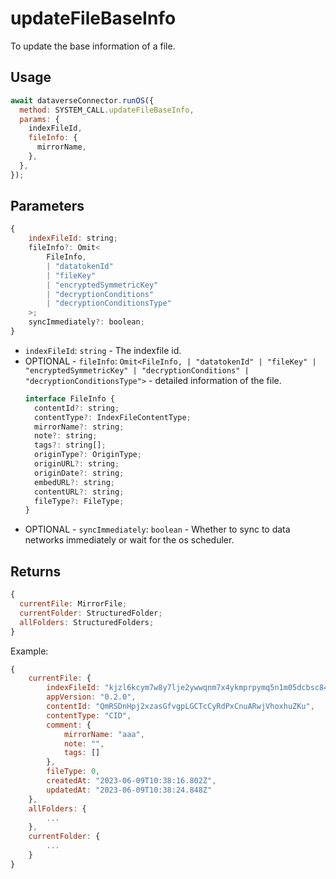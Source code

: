# updateFileBaseInfo

To update the base information of a file.

## Usage

```js
await dataverseConnector.runOS({
  method: SYSTEM_CALL.updateFileBaseInfo,
  params: {
    indexFileId,
    fileInfo: {
      mirrorName,
    },
  },
});
```

## Parameters

```js
{
    indexFileId: string;
    fileInfo?: Omit<
        FileInfo,
        | "datatokenId"
        | "fileKey"
        | "encryptedSymmetricKey"
        | "decryptionConditions"
        | "decryptionConditionsType"
    >;
    syncImmediately?: boolean;
}
```

- `indexFileId`: `string` - The indexfile id.
- OPTIONAL - `fileInfo`: `Omit<FileInfo, | "datatokenId" | "fileKey" | "encryptedSymmetricKey" | "decryptionConditions" | "decryptionConditionsType">` - detailed information of the file.
  ```js
  interface FileInfo {
    contentId?: string;
    contentType?: IndexFileContentType;
    mirrorName?: string;
    note?: string;
    tags?: string[];
    originType?: OriginType;
    originURL?: string;
    originDate?: string;
    embedURL?: string;
    contentURL?: string;
    fileType?: FileType;
  }
  ```
- OPTIONAL - `syncImmediately`: `boolean` - Whether to sync to data networks immediately or wait for the os scheduler.

## Returns

```js
{
  currentFile: MirrorFile;
  currentFolder: StructuredFolder;
  allFolders: StructuredFolders;
}
```

Example:

```js
{
    currentFile: {
        indexFileId: "kjzl6kcym7w8y7lje2ywwqnm7x4ykmprpymq5n1m05dcbsc8431p6bs2y45j7z5",
        appVersion: "0.2.0",
        contentId: "QmRSDnHpj2xzasGfvgpLGCTcCyRdPxCnuARwjVhoxhuZKu",
        contentType: "CID",
        comment: {
            mirrorName: "aaa",
            note: "",
            tags: []
        },
        fileType: 0,
        createdAt: "2023-06-09T10:38:16.802Z",
        updatedAt: "2023-06-09T10:38:24.848Z"
    },
    allFolders: {
        ...
    },
    currentFolder: {
        ...
    }
}
```
